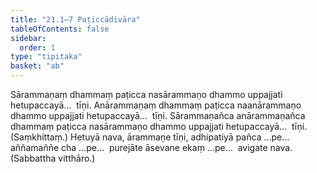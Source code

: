 ```yaml
---
title: "21.1–7 Paṭiccādivāra"
tableOfContents: false
sidebar:
  order: 1
type: "tipitaka"
basket: "ab"
---
```



<DynamicBreadcrumb />

<Division number="24">

<Paragraph number="81">
Sārammaṇaṃ dhammaṃ paṭicca nasārammaṇo dhammo uppajjati hetupaccayā…  tīṇi.
</Paragraph>

<Paragraph number="82">
Anārammaṇaṃ dhammaṃ paṭicca naanārammaṇo dhammo uppajjati hetupaccayā…  tīṇi.
</Paragraph>

<Paragraph number="83">
Sārammaṇañca anārammaṇañca dhammaṃ paṭicca nasārammaṇo dhammo uppajjati hetupaccayā…  tīṇi. (Saṃkhittaṃ.)
</Paragraph>

<Paragraph number="84">
Hetuyā nava, ārammaṇe tīṇi, adhipatiyā pañca …pe…  aññamaññe cha …pe…  purejāte āsevane ekaṃ …pe…  avigate nava. (Sabbattha vitthāro.)
</Paragraph>
</Division>